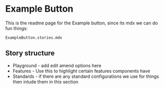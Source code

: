 
<Meta title="Examples/Example Button/Intro" component={ExampleButtonTemplate} />

<style>
  {`
    .example {
      border: 1px solid red;
    }
  `}
</style>

# Example Button

This is the readme page for the Example button, since its mdx we can do fun things:

<code>ExampleButton.stories.mdx</code>

<div className="example">
<ExampleButtonTemplate label="Text" />
</div>


## Story structure

* Playground - add edit amend options here
* Features - Use this to highlight certain features components have
* Standards - if there are any standard configurations we use for things then inlude them in this section

